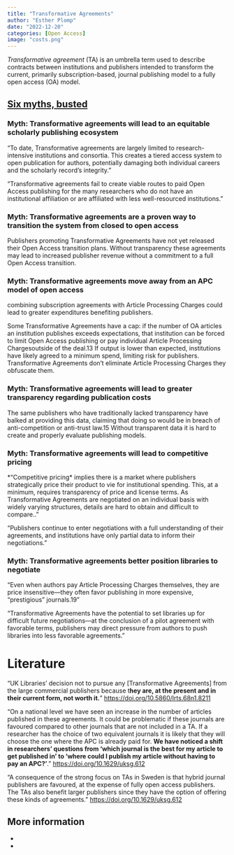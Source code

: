 ```yaml
---
title: "Transformative Agreements"
author: "Esther Plomp"
date: "2022-12-20"
categories: [Open Access]
image: "costs.png"
---
```


*Transformative agreement* (TA) is an umbrella term used to describe contracts between institutions and publishers intended to transform the current, primarily subscription-based, journal publishing model to a fully open access (OA) model.

## [Six myths, busted](https://crln.acrl.org/index.php/crlnews/article/view/25032/32927)

### Myth: Transformative agreements will lead to an equitable scholarly publishing ecosystem

"To date, Transformative agreements are largely limited to research-intensive institutions and consortia. This creates a tiered access system to open publication for authors, potentially damaging both individual careers and the scholarly record’s integrity."

"Transformative agreements fail to create viable routes to paid Open Access publishing for the many researchers who do not have an institutional affiliation or are affiliated with less well-resourced institutions."

### Myth: Transformative agreements are a proven way to transition the system from closed to open access

Publishers promoting Transformative Agreements have not yet released their Open Access transition plans. Without transparency these agreements may lead to increased publisher revenue without a commitment to a full Open Access transition.

### Myth: Transformative agreements move away from an APC model of open access

combining subscription agreements with Article Processing Charges could lead to greater expenditures benefiting publishers.

Some Transformative Agreements have a cap: if the number of OA articles an institution publishes exceeds expectations, that institution can be forced to limit Open Access publishing or pay individual Article Processing Chargesoutside of the deal.13 If output is lower than expected, institutions have likely agreed to a minimum spend, limiting risk for publishers. Transformative Agreements don’t eliminate Article Processing Charges they obfuscate them.

### Myth: Transformative agreements will lead to greater transparency regarding publication costs

The same publishers who have traditionally lacked transparency have balked at providing this data, claiming that doing so would be in breach of anti-competition or anti-trust law.15 Without transparent data it is hard to create and properly evaluate publishing models.

### Myth: Transformative agreements will lead to competitive pricing

*"Competitive pricing* implies there is a market where publishers strategically price their product to vie for institutional spending.
This, at a minimum, requires transparency of price and license terms. As Transformative Agreements are negotiated on an individual basis with widely varying structures, details are hard to obtain and difficult to compare.."\

"Publishers continue to enter negotiations with a full understanding of their agreements, and institutions have only partial data to inform
their negotiations."

### Myth: Transformative agreements better position libraries to negotiate

"Even when authors pay Article Processing Charges themselves, they are price insensitive—they often favor publishing in more expensive, “prestigious” journals.19"

"Transformative Agreements have the potential to set libraries up for difficult future negotiations—at the conclusion of a pilot agreement with favorable terms, publishers may direct pressure from authors to push libraries into less favorable agreements."

# Literature

"UK Libraries’ decision not to pursue any \[Transformative Agreements\] from the large commercial publishers because t**hey are, at the present
and in their current form, not worth it.**" <https://doi.org/10.5860/lrts.68n1.8211>

"On a national level we have seen an increase in the number of articles published in these agreements. It could be problematic if these journals are favoured compared to other journals that are not included in a TA. If a researcher has the choice of two equivalent journals it is likely that they will choose the one where the APC is already paid for. **We have noticed a shift in researchers’ questions from ‘which journal is the best for my article to get published in’ to ‘where could I publish my article without having to pay an APC?’**." <https://doi.org/10.1629/uksg.612>

"A consequence of the strong focus on TAs in Sweden is that hybrid journal publishers are favoured, at the expense of fully open access publishers. The TAs also benefit larger publishers since they have the option of offering these kinds of agreements." <https://doi.org/10.1629/uksg.612>

## **More information**

-   

-   
